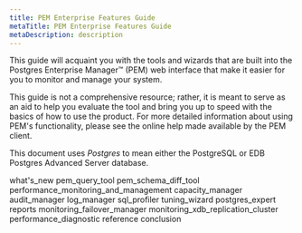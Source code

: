 ```yaml
---
title: PEM Enterprise Features Guide
metaTitle: PEM Enterprise Features Guide
metaDescription: description
---
```


This guide will acquaint you with the tools and wizards that are built
into the Postgres Enterprise Manager™ (PEM) web interface that make it
easier for you to monitor and manage your system.

This guide is not a comprehensive resource; rather, it is meant to serve
as an aid to help you evaluate the tool and bring you up to speed with
the basics of how to use the product. For more detailed information
about using PEM's functionality, please see the online help made
available by the PEM client.

This document uses *Postgres* to mean either the PostgreSQL or EDB
Postgres Advanced Server database.

<div class="toctree" data-maxdepth="3">

what's_new pem_query_tool pem_schema_diff_tool
performance_monitoring_and_management capacity_manager
audit_manager log_manager sql_profiler tuning_wizard
postgres_expert reports monitoring_failover_manager
monitoring_xdb_replication_cluster performance_diagnostic reference
conclusion

</div>
